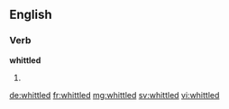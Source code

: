 ==English==

===Verb===
'''whittled'''

# {{en-past of|whittle}}

[[de:whittled]]
[[fr:whittled]]
[[mg:whittled]]
[[sv:whittled]]
[[vi:whittled]]